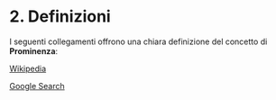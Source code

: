 # 2. Definizioni

I seguenti collegamenti offrono una chiara definizione del concetto di **Prominenza**:

[Wikipedia](http://en.wikipedia.org/wiki/Topographic_prominence)

[Google Search](https://www.google.co.uk/search?q=topographic+prominence&safe=active&biw=832&bih=854&site=webhp&tbm=isch&tbo=u&source=univ&sa=X&ei=kukPVdbvMMiz7gaYzoGYDw&sqi=2&ved=0CFwQsAQ&dpr=1)